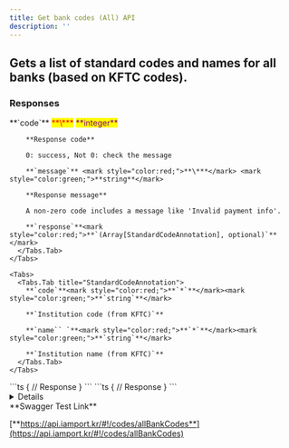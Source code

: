 ```yaml
---
title: Get bank codes (All) API
description: ''
---
```



## Gets a list of standard codes and names for all banks (based on  KFTC codes).

<Swagger method="get" path="/banks" baseUrl="https://api.iamport.kr" summary="Gets a list of standard codes and names for all banks (based on KFTC codes).">
  <SwaggerDescription />

  ### Responses

  <SwaggerResponse status="200: OK" description="Success">
    <Tabs>
      <Tabs.Tab title="StandardCodeListResponse">
        **`code`** <mark style="color:red;">**\***</mark> <mark style="color:purple;">**integer**</mark>

        **Response code**

        0: success, Not 0: check the message

        **`message`** <mark style="color:red;">**\***</mark> <mark style="color:green;">**string**</mark>

        **Response message**

        A non-zero code includes a message like 'Invalid payment info'.

        **`response`**<mark style="color:red;">**`(Array[StandardCodeAnnotation], optional)`**</mark>
      </Tabs.Tab>
    </Tabs>

    <Tabs>
      <Tabs.Tab title="StandardCodeAnnotation">
        **`code`**<mark style="color:red;">**`*`**</mark><mark style="color:green;">**`string`**</mark>

        **`Institution code (from KFTC)`**

        **`name`` `**<mark style="color:red;">**`*`**</mark><mark style="color:green;">**`string`**</mark>

        **`Institution name (from KFTC)`**
      </Tabs.Tab>
    </Tabs>
  </SwaggerResponse>

  <SwaggerResponse status="401: Unauthorized" description="Missing or invalid access token">
    ```ts
    {
      // Response
    }
    ```
  </SwaggerResponse>

  <SwaggerResponse status="404: Not Found" description="Result not found">
    ```ts
    {
      // Response
    }
    ```
  </SwaggerResponse>
</Swagger>

<Details>
  <Details.Summary>Response Model Schema</Details.Summary>

  <Details.Content>
    ```json
    {
      "code": 0,
      "message": "string",
      "response": [
        {
          "code": "string",
          "name": "string"
        }
      ]
    }
    ```
  </Details.Content>
</Details>

<Hint style="success">
  **Swagger Test Link**

  [**https://api.iamport.kr/#!/codes/allBankCodes**](https://api.iamport.kr/#!/codes/allBankCodes)
</Hint>
